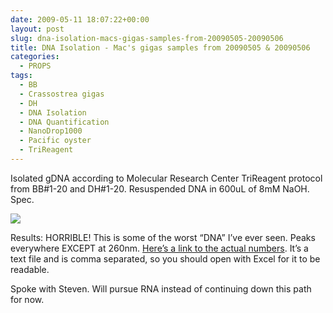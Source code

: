 ```yaml
---
date: 2009-05-11 18:07:22+00:00
layout: post
slug: dna-isolation-macs-gigas-samples-from-20090505-20090506
title: DNA Isolation - Mac's gigas samples from 20090505 & 20090506
categories:
  - PROPS
tags:
  - BB
  - Crassostrea gigas
  - DH
  - DNA Isolation
  - DNA Quantification
  - NanoDrop1000
  - Pacific oyster
  - TriReagent
---
```


Isolated gDNA according to Molecular Research Center TriReagent protocol from BB#1-20 and DH#1-20. Resuspended DNA in 600uL of 8mM NaOH. Spec.

![](https://eagle.fish.washington.edu/Arabidopsis/20090512%20gDNA%20plots%20SJW.jpg)

Results: HORRIBLE! This is some of the worst "DNA" I've ever seen. Peaks everywhere EXCEPT at 260nm. [Here's a link to the actual numbers](https://eagle.fish.washington.edu/Arabidopsis/20090512%20gDNA%20SJW.txt). It's a text file and is comma separated, so you should open with Excel for it to be readable.

Spoke with Steven. Will pursue RNA instead of continuing down this path for now.
